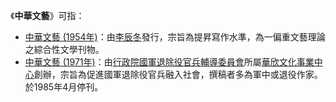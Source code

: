 《'''中華文藝'''》可指：
*[[中華文藝_(1954年)|中華文藝 (1954年)]]：由[[李辰冬|李辰冬]]發行，宗旨為提昇寫作水準，為一偏重文藝理論之綜合性文學刊物。
*[[中華文藝_(1971年)|中華文藝 (1971年)]]：由[[行政院國軍退除役官兵輔導委員會|行政院國軍退除役官兵輔導委員會]]所屬[[華欣文化事業中心|華欣文化事業中心]]創辦，宗旨為促進國軍退除役官兵融入社會，撰稿者多為軍中或退役作家。於1985年4月停刊。

{{disambig|cat=四字作品消歧義}}